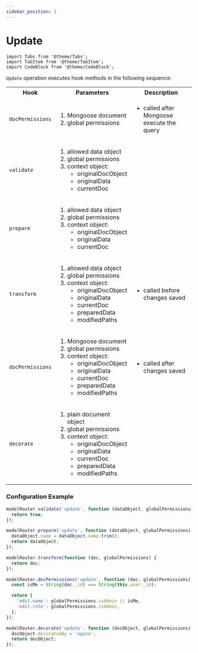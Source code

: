 ```yaml
---
sidebar_position: 3
---
```


# Update

```mdx-code-block
import Tabs from '@theme/Tabs';
import TabItem from '@theme/TabItem';
import CodeBlock from '@theme/CodeBlock';
```

`Update` operation executes hook methods in the following sequence:

<table>
  <tr>
    <th>Hook</th>
    <th>Parameters</th>
    <th>Description</th>
  </tr>
  <tr>
    <td><code>docPermissions</code></td>
    <td>
      <ol>
        <li>Mongoose document</li>
        <li>global permissions</li>
      </ol>
    </td>
    <td>
      <ul>
        <li>called after Mongoose execute the query</li>
      </ul>
    </td>
  </tr>
  <tr>
    <td><code>validate</code></td>
    <td>
      <ol>
        <li>allowed data object</li>
        <li>global permissions</li>
        <li>context object:<ul><li>originalDocObject</li><li>originalData</li><li>currentDoc</li></ul></li>
      </ol>
    </td>
    <td>
      <ul></ul>
    </td>
  </tr>
  <tr>
    <td><code>prepare</code></td>
    <td>
      <ol>
        <li>allowed data object</li>
        <li>global permissions</li>
        <li>context object:<ul><li>originalDocObject</li><li>originalData</li><li>currentDoc</li></ul></li>
      </ol>
    </td>
    <td>
      <ul></ul>
    </td>
  </tr>
  <tr>
    <td><code>transform</code></td>
    <td>
      <ol>
        <li>allowed data object</li>
        <li>global permissions</li>
        <li>context object:<ul><li>originalDocObject</li><li>originalData</li><li>currentDoc</li><li>preparedData</li><li>modifiedPaths</li></ul></li>
      </ol>
    </td>
    <td>
      <ul><li>called before changes saved</li></ul>
    </td>
  </tr>
  <tr>
    <td><code>docPermissions</code></td>
    <td>
      <ol>
        <li>Mongoose document</li>
        <li>global permissions</li>
        <li>context object:<ul><li>originalDocObject</li><li>originalData</li><li>currentDoc</li><li>preparedData</li><li>modifiedPaths</li></ul></li>
      </ol>
    </td>
    <td>
      <ul>
        <li>called after changes saved</li>
      </ul>
    </td>
  </tr>
  <tr>
    <td><code>decorate</code></td>
    <td>
      <ol>
        <li>plain document object</li>
        <li>global permissions</li>
        <li>context object:<ul><li>originalDocObject</li><li>originalData</li><li>currentDoc</li><li>preparedData</li><li>modifiedPaths</li></ul></li>
      </ol>
    </td>
    <td>
      <ul>
      </ul>
    </td>
  </tr>
</table>

### Configuration Example

```ts
modelRouter.validate('update', function (dataObject, globalPermissions) {
  return true;
});

modelRouter.prepare('update', function (dataObject, globalPermissions) {
  dataObject.name = dataObject.name.trim();
  return dataObject;
});

modelRouter.transform(function (doc, globalPermissions) {
  return doc;
});

modelRouter.docPermissions('update', function (doc, globalPermissions) {
  const isMe = String(doc._id) === String(this.user._id);

  return {
    'edit.name': globalPermissions.isAdmin || isMe,
    'edit.role': globalPermissions.isAdmin,
  };
});

modelRouter.decorate('update', function (docObject, globalPermissions) {
  docObject.decoratedBy = 'egose';
  return docObject;
});
```
